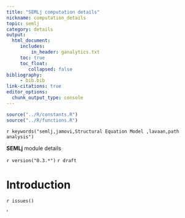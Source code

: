 ```yaml
---
title: "SEMLj computation details"
nickname: computation_details
topic: semlj
category: details
output: 
  html_document:
     includes:
         in_header: ganalytics.txt
     toc: true
     toc_float:
        collapsed: false
bibliography: 
     - bib.bib
link-citations: true
editor_options: 
  chunk_output_type: console
---
```



```r
source("../R/constants.R")
source("../R/functions.R")
```

`r keywords("semlj,jamovi,Structural Equation Model ,lavaan,path analysis")`

**SEMLj** module details

`r version("0.3.*")` 
`r draft`


# Introduction





`r issues()`

'
